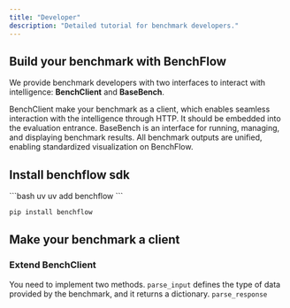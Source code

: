 ```yaml
---
title: "Developer"
description: "Detailed tutorial for benchmark developers."
---
```


## Build your benchmark with BenchFlow

We provide benchmark developers with two interfaces to interact with intelligence: **BenchClient** and **BaseBench**.

<CardGroup cols="2">
  <Card title="BenchClient" icon="sparkles">
    BenchClient make your benchmark as a client, which enables seamless interaction with the intelligence through HTTP. It should be embedded into the evaluation entrance.
  </Card>

  <Card title="BaseBench" icon="sparkles">
    BaseBench is an interface for running, managing, and displaying benchmark results. All benchmark outputs are unified, enabling standardized visualization on BenchFlow.
  </Card>
</CardGroup>

## Install benchflow sdk

<CodeGroup>
  ```bash uv
  uv add benchflow
  ```

  ```bash pip
  pip install benchflow
  ```
</CodeGroup>

## Make your benchmark a client

### Extend BenchClient

You need to implement two methods.&#x20;
`parse_input` defines the type of data provided by the benchmark, and it returns a dictionary.
`parse_response`